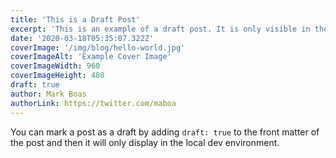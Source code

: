 ```yaml
---
title: 'This is a Draft Post'
excerpt: 'This is an example of a draft post. It is only visible in the local dev environment.'
date: '2020-03-18T05:35:07.322Z'
coverImage: '/img/blog/hello-world.jpg'
coverImageAlt: 'Example Cover Image'
coverImageWidth: 960
coverImageHeight: 480
draft: true
author: Mark Boas
authorLink: https://twitter.com/maboa
---
```


You can mark a post as a draft by adding `draft: true` to the front matter of the post and then it will only display in the local dev environment.
